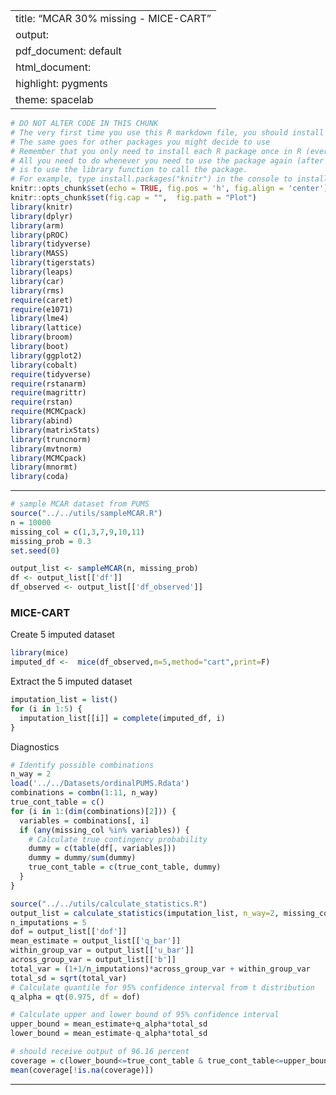
---
title: "MCAR 30% missing - MICE-CART"
output:
  pdf_document: default
  html_document:
    highlight: pygments
    theme: spacelab
---

```r
# DO NOT ALTER CODE IN THIS CHUNK
# The very first time you use this R markdown file, you should install each of the packages below.
# The same goes for other packages you might decide to use
# Remember that you only need to install each R package once in R (ever -- unless you change computers).
# All you need to do whenever you need to use the package again (after restarting the R session),
# is to use the library function to call the package.
# For example, type install.packages("knitr") in the console to install the knitr package. 
knitr::opts_chunk$set(echo = TRUE, fig.pos = 'h', fig.align = 'center')
knitr::opts_chunk$set(fig.cap = "",  fig.path = "Plot")
library(knitr)
library(dplyr)
library(arm)
library(pROC)
library(tidyverse)
library(MASS)
library(tigerstats)
library(leaps)
library(car)
library(rms)
require(caret)
require(e1071)
library(lme4) 
library(lattice)
library(broom)
library(boot)
library(ggplot2)
library(cobalt)
require(tidyverse)
require(rstanarm)
require(magrittr)
require(rstan)
require(MCMCpack)
library(abind)
library(matrixStats)
library(truncnorm)
library(mvtnorm)
library(MCMCpack)
library(mnormt)
library(coda)
```

* * *
```r
# sample MCAR dataset from PUMS
source("../../utils/sampleMCAR.R")
n = 10000
missing_col = c(1,3,7,9,10,11)
missing_prob = 0.3
set.seed(0)

output_list <- sampleMCAR(n, missing_prob)
df <- output_list[['df']]
df_observed <- output_list[['df_observed']]
```

### MICE-CART
Create 5 imputed dataset
```r
library(mice)
imputed_df <-  mice(df_observed,m=5,method="cart",print=F)
```

Extract the 5 imputed dataset

```r
imputation_list = list()
for (i in 1:5) {
  imputation_list[[i]] = complete(imputed_df, i)
}
```

Diagnostics
```r
# Identify possible combinations
n_way = 2
load('../../Datasets/ordinalPUMS.Rdata')
combinations = combn(1:11, n_way)
true_cont_table = c()
for (i in 1:(dim(combinations)[2])) {
  variables = combinations[, i]
  if (any(missing_col %in% variables)) {
    # Calculate true contingency probability
    dummy = c(table(df[, variables]))
    dummy = dummy/sum(dummy)
    true_cont_table = c(true_cont_table, dummy)
  }
}
```

```r
source("../../utils/calculate_statistics.R")
output_list = calculate_statistics(imputation_list, n_way=2, missing_col)
n_imputations = 5
dof = output_list[['dof']]
mean_estimate = output_list[['q_bar']]
within_group_var = output_list[['u_bar']]
across_group_var = output_list[['b']]
total_var = (1+1/n_imputations)*across_group_var + within_group_var
total_sd = sqrt(total_var)
# Calculate quantile for 95% confidence interval from t distribution
q_alpha = qt(0.975, df = dof)

# Calculate upper and lower bound of 95% confidence interval
upper_bound = mean_estimate+q_alpha*total_sd
lower_bound = mean_estimate-q_alpha*total_sd

# should receive output of 96.16 percent
coverage = c(lower_bound<=true_cont_table & true_cont_table<=upper_bound)
mean(coverage[!is.na(coverage)])
```

* * *



